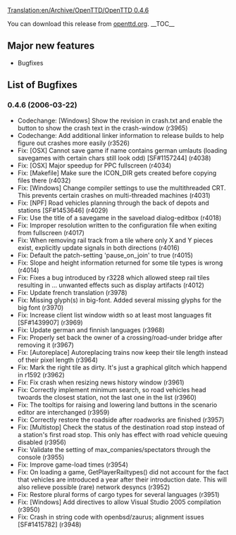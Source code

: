 [[Translation:en/Archive/OpenTTD/OpenTTD 0.4.6]]

{{en/Development/OTTDVersions}}
{{en/Archive/OpenTTD/Release|prev=en/Archive/OpenTTD/OpenTTD 0.4.5|next=en/Archive/OpenTTD/OpenTTD 0.4.7|date=2006-03-22}}

You can download this release from [http://www.openttd.org/download-stable/0.4.6 openttd.org].
__TOC__

==Major new features==
*Bugfixes

==List of Bugfixes==
===0.4.6 (2006-03-22)===
* Codechange: [Windows] Show the revision in crash.txt and enable the button to show the crash text in the crash-window (r3965)
* Codechange: Add additional linker information to release builds to help figure out crashes more easily (r3526)
* Fix: [OSX] Cannot save game if name contains german umlauts (loading savegames with certain chars still look odd) [SF#1157244] (r4038)
* Fix: [OSX] Major speedup for PPC fullscreen (r4034)
* Fix: [Makefile] Make sure the ICON_DIR gets created before copying files there (r4032)
* Fix: [Windows] Change compiler settings to use the multithreaded CRT. This prevents certain crashes on multi-threaded machines (r4031)
* Fix: [NPF] Road vehicles planning through the back of depots and stations [SF#1453646] (r4029)
* Fix: Use the title of a savegame in the saveload dialog-editbox (r4018)
* Fix: Improper resolution written to the configuration file when exiting from fullscreen (r4017)
* Fix: When removing rail track from a tile where only X and Y pieces exist, explicitly update signals in both directions (r4016)
* Fix: Default the patch-setting 'pause_on_join' to true (r4015)
* Fix: Slope and height information returned for some tile types is wrong (r4014)
* Fix: Fixes a bug introduced by r3228 which allowed steep rail tiles resulting in ... unwanted effects such as display artifacts (r4012)
* Fix: Update french translation (r3978)
* Fix: Missing glyph(s) in big-font. Added several missing glyphs for the big font {{en/Flyspray|56}} (r3970)
* Fix: Increase client list window width so at least most languages fit [SF#1439907] (r3969)
* Fix: Update german and finnish languages (r3968)
* Fix: Properly set back the owner of a crossing/road-under bridge after removing it (r3967)
* Fix: [Autoreplace] Autoreplacing trains now keep their tile length instead of their pixel length {{en/Flyspray|67}} (r3964)
* Fix: Mark the right tile as dirty. It's just a graphical glitch which happend in r1592 (r3962)
* Fix: Fix crash when resizing news history window (r3961)
* Fix: Correctly implement minimum search, so road vehicles head twoards the closest station, not the last one in the list (r3960)
* Fix: The tooltips for raising and lowering land buttons in the scenario editor are interchanged {{en/Flyspray|61}} (r3959)
* Fix: Correctly restore the roadside after roadworks are finished (r3957)
* Fix: [Multistop] Check the status of the destination road stop instead of a station's first road stop. This only has effect with road vehicle queuing disabled (r3956)
* Fix: Validate the setting of max_companies/spectators through the console (r3955)
* Fix: Improve game-load times (r3954)
* Fix: On loading a game, GetPlayerRailtypes() did not account for the fact that vehicles are introduced a year after their introduction date. This will also relieve possible (rare) network desyncs (r3952)
* Fix: Restore plural forms of cargo types for several languages (r3951)
* Fix: [Windows] Add directives to allow Visual Studio 2005 compilation (r3950)
* Fix: Crash in string code with openbsd/zaurus; alignment issues [SF#1415782] (r3948)